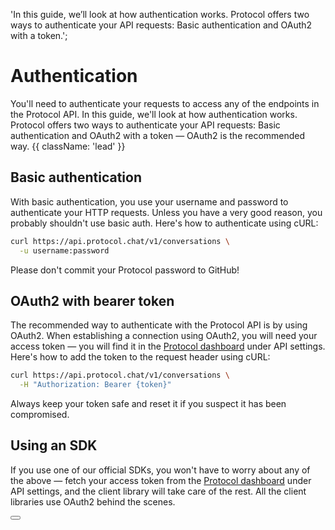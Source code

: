   'In this guide, we’ll look at how authentication works. Protocol offers two ways to authenticate your API requests: Basic authentication and OAuth2 with a token.';

# Authentication

You'll need to authenticate your requests to access any of the endpoints in the Protocol API. In this guide, we'll look at how authentication works. Protocol offers two ways to authenticate your API requests: Basic authentication and OAuth2 with a token — OAuth2 is the recommended way. {{ className: 'lead' }}

## Basic authentication

With basic authentication, you use your username and password to authenticate your HTTP requests. Unless you have a very good reason, you probably shouldn't use basic auth. Here's how to authenticate using cURL:

```bash {{ title: 'Example request with basic auth' }}
curl https://api.protocol.chat/v1/conversations \
  -u username:password
```

Please don't commit your Protocol password to GitHub!

## OAuth2 with bearer token

The recommended way to authenticate with the Protocol API is by using OAuth2. When establishing a connection using OAuth2, you will need your access token — you will find it in the [Protocol dashboard](#) under API settings. Here's how to add the token to the request header using cURL:

```bash {{ title: 'Example request with bearer token' }}
curl https://api.protocol.chat/v1/conversations \
  -H "Authorization: Bearer {token}"
```

Always keep your token safe and reset it if you suspect it has been compromised.

## Using an SDK

If you use one of our official SDKs, you won't have to worry about any of the above — fetch your access token from the [Protocol dashboard](#) under API settings, and the client library will take care of the rest. All the client libraries use OAuth2 behind the scenes.

<div className='not-prose'>
  <Button href='/sdks' variant='text' arrow='right' children='Check out our list of first-party SDKs' />
</div>
